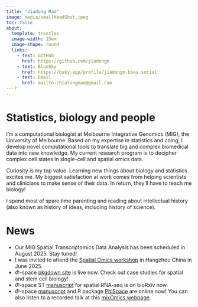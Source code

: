 ```yaml
---
title: "Jiadong Mao"
image: media/smallHeadShot.jpeg
toc: false
about: 
  template: trestles
  image-width: 15em
  image-shape: round
  links: 
    - text: GitHub
      href: https://github.com/jiadongm 
    - text: BlueSky
      href: https://bsky.app/profile/jiadongm.bsky.social
    - text: Email
      href: mailto:chiatungmao@gmail.com
---?
---
```


# Statistics, biology and people

I'm a computational biologist at Melbourne Integrative Genomics (MIG), the University of Melbourne. Based on my expertise in statistics and coing, I develop novel computational tools to translate big and complex biomedical data into new knowledge. My current research program is to decipher complex cell states in single-cell and spatial omics data.

Curiosity is my top value. Learning new things about biology and statistics excites me. My biggest satisfaction at work comes from helping scientists and clinicians to make sense of their data. In return, they'll have to teach me biology!

I spend most of spare time parenting and reading about intellectual history (also known as history of ideas, including history of science).

# News

-   Our MIG Spatial Transcriptomics Data Analysis has been scheduled in August 2025. Stay tuned!
-   I was invited to attend the [Spatial Omics workshop](https://www.birs.ca/events/2025/5-day-workshops/25w5391) in Hangzhou China in June 2025.
-   $\Phi$-space [pkgdown site](https://jiadongm.github.io/PhiSpace/) is live now. Check out case studies for spatial and stem cell biology!
-   $\Phi$-space ST [manuscript](https://www.biorxiv.org/content/10.1101/2025.02.05.636735v1.article-metrics) for spatial RNA-seq is on bioRxiv now.
-   $\Phi$-space [manuscript](https://www.biorxiv.org/content/10.1101/2024.06.19.599787v1.full) and R package [PhiSpace](https://github.com/jiadongm/PhiSpace) are online now! You can also listen to a recorded talk at this [mixOmics webpage](http://mixomics.org/2024/06/phispace/).
